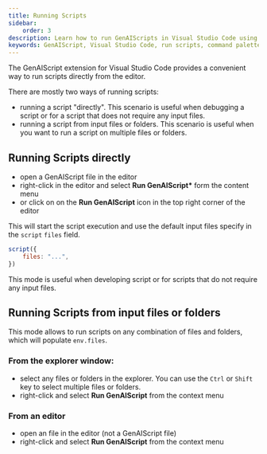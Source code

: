 ```yaml
---
title: Running Scripts
sidebar:
    order: 3
description: Learn how to run GenAIScripts in Visual Studio Code using the GenAIScript extension.
keywords: GenAIScript, Visual Studio Code, run scripts, command palette, context menu
---
```



The GenAIScript extension for Visual Studio Code provides a convenient way to run scripts directly from the editor.

<YouTube id="https://youtu.be/dM8blQZvvJg" portraitQuality="high" />

There are mostly two ways of running scripts:

- running a script "directly". This scenario is useful when debugging a script
  or for a script that does not require any input files.
- running a script from input files or folders. This scenario is useful when you want to run a script on multiple files or folders.

## Running Scripts directly

- open a GenAIScript file in the editor
- right-click in the editor and select **Run GenAIScript\*** form the content menu
- or click on on the **Run GenAIScript** icon in the top right corner of the editor

This will start the script execution and use the default input files specify in the `script` `files` field.

```js 'files'
script({
    files: "...",
})
```

This mode is useful when developing script or for scripts that do not require any input files.

## Running Scripts from input files or folders

This mode allows to run scripts on any combination of files and folders, which will populate `env.files`.

### From the explorer window:

- select any files or folders in the explorer. You can use the `Ctrl` or `Shift` key to select multiple files or folders.
- right-click and select **Run GenAIScript** from the context menu

### From an editor

- open an file in the editor (not a GenAIScript file)
- right-click and select **Run GenAIScript** from the context menu
